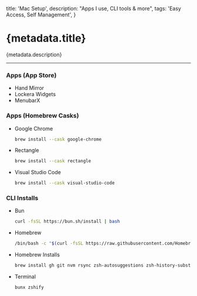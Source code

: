   title: 'Mac Setup',
  description: "Apps I use, CLI tools & more",
  tags: 'Easy Access, Self Management',
}

# {metadata.title}

{metadata.description}

---

### Apps (App Store)

- Hand Mirror
- Lockera Widgets
- MenubarX

### Apps (Homebrew Casks)

- Google Chrome
  ```sh
  brew install --cask google-chrome
  ```
- Rectangle
  ```sh
  brew install --cask rectangle
  ```
- Visual Studio Code
  ```sh
  brew install --cask visual-studio-code
  ```

### CLI Installs

- Bun
  ```sh
  curl -fsSL https://bun.sh/install | bash
  ```
- Homebrew
  ```sh
  /bin/bash -c "$(curl -fsSL https://raw.githubusercontent.com/Homebrew/install/HEAD/install.sh)"
  ```
- Homebrew Installs
  ```sh
  brew install gh git nvm rsync zsh-autosuggestions zsh-history-substring-search zsh-syntax-highlighting
  ```
- Terminal
  ```sh
  bunx zshify
  ```
